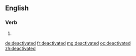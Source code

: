 ==English==

===Verb===
{{head|en|verb form}}

# {{en-past of|deactivate}}

[[de:deactivated]]
[[fr:deactivated]]
[[mg:deactivated]]
[[oc:deactivated]]
[[zh:deactivated]]